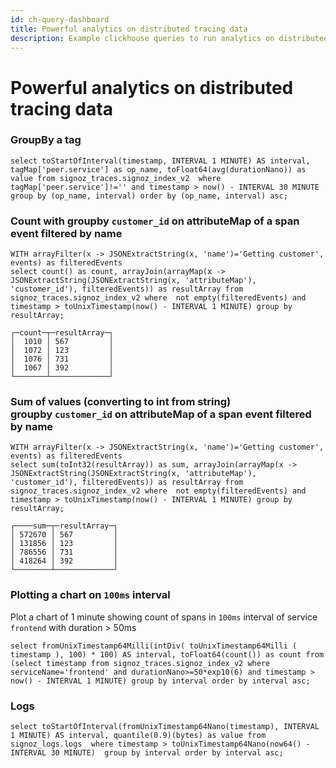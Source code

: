 ```yaml
---
id: ch-query-dashboard
title: Powerful analytics on distributed tracing data
description: Example clickhouse queries to run analytics on distributed tracing data
---
```


# Powerful analytics on distributed tracing data

### GroupBy a tag
```
select toStartOfInterval(timestamp, INTERVAL 1 MINUTE) AS interval, tagMap['peer.service'] as op_name, toFloat64(avg(durationNano)) as value from signoz_traces.signoz_index_v2  where tagMap['peer.service']!='' and timestamp > now() - INTERVAL 30 MINUTE  group by (op_name, interval) order by (op_name, interval) asc;
```

### Count with groupby `customer_id` on attributeMap of a span event filtered by name
```
WITH arrayFilter(x -> JSONExtractString(x, 'name')='Getting customer', events) as filteredEvents
select count() as count, arrayJoin(arrayMap(x -> JSONExtractString(JSONExtractString(x, 'attributeMap'), 'customer_id'), filteredEvents)) as resultArray from signoz_traces.signoz_index_v2 where  not empty(filteredEvents) and timestamp > toUnixTimestamp(now() - INTERVAL 1 MINUTE) group by resultArray;
```

```
┌─count─┬─resultArray─┐
│  1010 │ 567         │
│  1072 │ 123         │
│  1076 │ 731         │
│  1067 │ 392         │
└───────┴─────────────┘
```

### Sum of values (converting to int from string) groupby `customer_id` on attributeMap of a span event filtered by name

```
WITH arrayFilter(x -> JSONExtractString(x, 'name')='Getting customer', events) as filteredEvents
select sum(toInt32(resultArray)) as sum, arrayJoin(arrayMap(x -> JSONExtractString(JSONExtractString(x, 'attributeMap'), 'customer_id'), filteredEvents)) as resultArray from signoz_traces.signoz_index_v2 where  not empty(filteredEvents) and timestamp > toUnixTimestamp(now() - INTERVAL 1 MINUTE) group by resultArray;
```

```
┌────sum─┬─resultArray─┐
│ 572670 │ 567         │
│ 131856 │ 123         │
│ 786556 │ 731         │
│ 418264 │ 392         │
└────────┴─────────────┘
```

### Plotting a chart on `100ms` interval

Plot a chart of 1 minute showing count of spans in `100ms` interval of service `frontend` with duration > 50ms

```
select fromUnixTimestamp64Milli(intDiv( toUnixTimestamp64Milli ( timestamp ), 100) * 100) AS interval, toFloat64(count()) as count from (select timestamp from signoz_traces.signoz_index_v2 where serviceName='frontend' and durationNano>=50*exp10(6) and timestamp > now() - INTERVAL 1 MINUTE) group by interval order by interval asc;
```

### Logs

```
select toStartOfInterval(fromUnixTimestamp64Nano(timestamp), INTERVAL 1 MINUTE) AS interval, quantile(0.9)(bytes) as value from signoz_logs.logs  where timestamp > toUnixTimestamp64Nano(now64() - INTERVAL 30 MINUTE)  group by interval order by interval asc;
```
